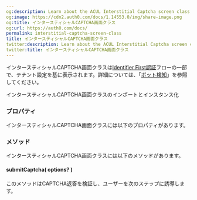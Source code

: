 ```yaml
---
og:description: Learn about the ACUL Interstitial Captcha screen class
og:image: https://cdn2.auth0.com/docs/1.14553.0/img/share-image.png
og:title: インタースティシャルCAPTCHA画面クラス
og:url: https://auth0.com/docs/
permalink: interstitial-captcha-screen-class
title: インタースティシャルCAPTCHA画面クラス
twitter:description: Learn about the ACUL Interstitial Captcha screen class
twitter:title: インタースティシャルCAPTCHA画面クラス
---
```


インタースティシャルCAPTCHA画面クラスは[Identifier First認証](/login/universal-login/identifier-first)フローの一部で、テナント設定を基に表示されます。詳細については、「[ボット検知](/attack-protection/bot-detection)」を参照してください。



インタースティシャルCAPTCHA画面クラスのインポートとインスタンス化



### **プロパティ**

インタースティシャルCAPTCHA画面クラスには以下のプロパティがあります。



### **メソッド**

インタースティシャルCAPTCHA画面クラスには以下のメソッドがあります。

#### submitCaptcha( options? )

このメソッドはCAPTCHA返答を検証し、ユーザーを次のステップに誘導します。